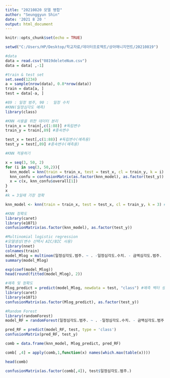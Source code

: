 ---
title: "20210820 모델 병합"
author: "Seunggyun Shin"
date: '2021 8 20 '
output: html_document
---

```{r setup, include=FALSE}
knitr::opts_chunk$set(echo = TRUE)
```

```{r}
setwd("C:/Users/HP/Desktop/학교자료/데이터프로젝트/상아매니지먼트/20210819")
```

```{r}
#data
data = read.csv("0819deleteNum.csv")
data = data[ ,-1]
```

```{r}
#train & test set
set.seed(1234)
a = sample(nrow(data), 0.8*nrow(data))
train = data[a, ]
test = data[-a, ]
```

```{r}
#89 : 일정 범주, 90 :  일정 수치
#KNN(일정심각도 예측)
library(class)

#KNN 사용을 위한 데이터 분리
train_x = train[,c(1:88)] #독립변수
train_y = train[,89] #종속변수

test_x = test[,c(1:88)] #독립변수(예측용)
test_y = test[,89] #종속변수(예측용)

#KNN 적용하기

x = seq(3, 50, 2)
for (i in seq(3, 50,2)){
  knn_model = knn(train = train_x, test = test_x, cl = train_y, k = i)
  knn_confu = confusionMatrix(as.factor(knn_model), as.factor(test_y))
  x = c(x, knn_confu$overall[1])
}
x
#k = 3일때 가장 정확

knn_model <- knn(train = train_x, test = test_x, cl = train_y, k = 3) #KNN 예측 벡터

#KNN 정확도
library(caret)
library(e1071)
confusionMatrix(as.factor(knn_model), as.factor(test_y))
```

```{r}
#Multinomial logistic regression
#모델생성(변수 선택시 AIC/BIC 사용)
library(nnet)
colnames(train)
model_Mlog = multinom(일정심각도.범주. ~ . -일정심각도.수치. - 금액심각도.범주. - 금액심각도.수치. , data = train)
summary(model_Mlog)
```

```{r}
exp(coef(model_Mlog))
head(round(fitted(model_Mlog), 2))
```

```{r}
#예측 및 정확도
Mlog_predict = predict(model_Mlog, newdata = test, "class") #예측 벡터 생성
library(caret)
library(e1071)
confusionMatrix(as.factor(Mlog_predict), as.factor(test_y))
```

```{r, warning=FALSE}
#Random Forest
library(randomForest)
model_RF = randomForest(일정심각도.범주. ~ . -일정심각도.수치. - 금액심각도.범주. - 금액심각도.수치., data = train, importance = T, ntree = 500, mtry = 6)
```

```{r}
pred_RF = predict(model_RF, test, type = 'class')
confusionMatrix(pred_RF, test_y)
```

```{r}
comb = data.frame(knn_model, Mlog_predict, pred_RF)
```

```{r}
comb[ ,4] = apply(comb,1,function(x) names(which.max(table(x))))
```

```{r}
head(comb)
```

```{r}
confusionMatrix(as.factor(comb[,4]), test$일정심각도.범주.)
```

